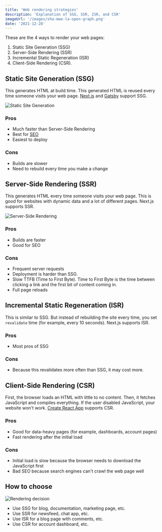 ```yaml
---
title: 'Web rendering strategies'
description: 'Explanation of SSG, SSR, ISR, and CSR'
imageUrl: '/images/sha-mwe-la-open-graph.png'
date: '2021-12-28'
---
```


These are the 4 ways to render your web pages:

1. Static Site Generation (SSG)
2. Server-Side Rendering (SSR)
3. Incremental Static Regeneration (ISR)
4. Client-Side Rendering (CSR).

## Static Site Generation (SSG)

This generates HTML at build time. This generated HTML is reused every time someone visits your web page. [Next.js](https://nextjs.org) and [Gatsby](https://www.gatsbyjs.com) support SSG.

<Image
  alt='Static Site Generation'
  src='/images/static-site-generation.png'
  width={1386}
  height={744}
  priority
/>

### Pros

- Much faster than Server-Side Rendering
- Best for [SEO](https://en.wikipedia.org/wiki/Search_engine_optimization)
- Easiest to deploy

### Cons

- Builds are slower
- Need to rebuild every time you make a change

## Server-Side Rendering (SSR)

This generates HTML every time someone visits your web page. This is good for websites with dynamic data and a lot of different pages. Next.js supports SSR.

<Image
  alt='Server-Side Rendering'
  src='/images/server-side-rendering.png'
  width={1386}
  height={800}
/>

### Pros

- Builds are faster
- Good for SEO

### Cons

- Frequent server requests
- Deployment is harder than SSG.
- Slow TTFB (Time to First Byte). Time to First Byte is the time between clicking a link and the first bit of content coming in.
- Full page reloads

## Incremental Static Regeneration (ISR)

This is similar to SSG. But instead of rebuilding the site every time, you set `revalidate` time (for example, every 10 seconds). Next.js supports ISR.

### Pros

- Most pros of SSG

### Cons

- Because this revalidates more often than SSG, it may cost more.

## Client-Side Rendering (CSR)

First, the browser loads an HTML with little to no content. Then, it fetches JavaScript and compiles everything. If the user disabled JavaScript, your website won't work. [Create React App](https://create-react-app.dev) supports CSR.

### Pros

- Good for data-heavy pages (for example, dashboards, account pages)
- Fast rendering after the initial load

### Cons

- Initial load is slow because the browser needs to download the JavaScript first
- Bad SEO because search engines can't crawl the web page well

## How to choose

<Image
  alt='Rendering decision'
  src='/images/rendering-decision.png'
  width={745}
  height={436}
/>

- Use SSG for blog, documentation, marketing page, etc.
- Use SSR for newsfeed, chat app, etc.
- Use ISR for a blog page with comments, etc.
- Use CSR for account dashboard, etc.
